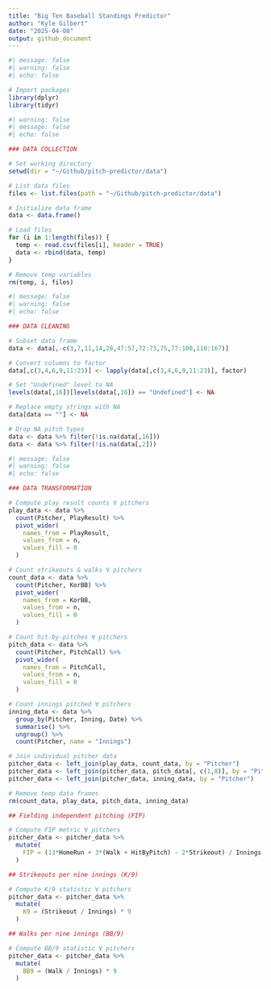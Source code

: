 ```yaml
---
title: "Big Ten Baseball Standings Predictor"
author: "Kyle Gilbert"
date: "2025-04-08"
output: github_document
---
```


```r
#| message: false
#| warning: false
#| echo: false

# Import packages
library(dplyr)
library(tidyr)
```

```r
#| warning: false
#| message: false
#| echo: false

### DATA COLLECTION

# Set working directory
setwd(dir = "~/Github/pitch-predictor/data")

# List data files
files <- list.files(path = "~/Github/pitch-predictor/data")

# Initialize data frame 
data <- data.frame()

# Load files
for (i in 1:length(files)) {
  temp <- read.csv(files[i], header = TRUE)
  data <- rbind(data, temp)
}

# Remove temp variables
rm(temp, i, files)
```

```r
#| message: false
#| warning: false
#| echo: false

### DATA CLEANING

# Subset data frame
data <- data[,-c(3,7,11,14,28,47:57,72:73,75,77:100,110:167)]

# Convert columns to factor
data[,c(3,4,6,9,11:23)] <- lapply(data[,c(3,4,6,9,11:23)], factor)

# Set "Undefined" level to NA
levels(data[,16])[levels(data[,16]) == "Undefined"] <- NA

# Replace empty strings with NA
data[data == ""] <- NA

# Drop NA pitch types
data <- data %>% filter(!is.na(data[,16]))
data <- data %>% filter(!is.na(data[,2]))
```

```r
#| message: false
#| warning: false
#| echo: false

### DATA TRANSFORMATION

# Compute play result counts ∀ pitchers
play_data <- data %>% 
  count(Pitcher, PlayResult) %>% 
  pivot_wider(
    names_from = PlayResult,
    values_from = n,
    values_fill = 0
  )

# Count strikeouts & walks ∀ pitchers
count_data <- data %>% 
  count(Pitcher, KorBB) %>% 
  pivot_wider(
    names_from = KorBB,
    values_from = n,
    values_fill = 0
  )

# Count hit-by-pitches ∀ pitchers
pitch_data <- data %>% 
  count(Pitcher, PitchCall) %>% 
  pivot_wider(
    names_from = PitchCall,
    values_from = n,
    values_fill = 0
  )

# Count innings pitched ∀ pitchers
inning_data <- data %>% 
  group_by(Pitcher, Inning, Date) %>% 
  summarise() %>% 
  ungroup() %>% 
  count(Pitcher, name = "Innings")

# Join individual pitcher data
pitcher_data <- left_join(play_data, count_data, by = "Pitcher")
pitcher_data <- left_join(pitcher_data, pitch_data[, c(1,8)], by = "Pitcher")
pitcher_data <- left_join(pitcher_data, inning_data, by = "Pitcher")

# Remove temp data frames
rm(count_data, play_data, pitch_data, inning_data)

## Fielding independent pitching (FIP)

# Compute FIP metric ∀ pitchers
pitcher_data <- pitcher_data %>% 
  mutate(
    FIP = (13*HomeRun + 3*(Walk + HitByPitch) - 2*Strikeout) / Innings + 4.22
  )

## Strikeouts per nine innings (K/9)

# Compute K/9 statistic ∀ pitchers
pitcher_data <- pitcher_data %>% 
  mutate(
    K9 = (Strikeout / Innings) * 9
  )

## Walks per nine innings (BB/9)

# Compute BB/9 statistic ∀ pitchers
pitcher_data <- pitcher_data %>% 
  mutate(
    BB9 = (Walk / Innings) * 9
  )
```


